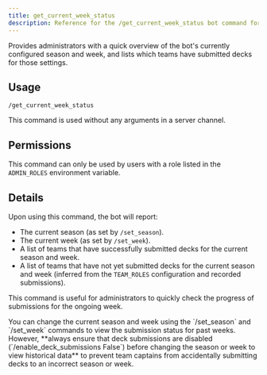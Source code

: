 ```yaml
---
title: get_current_week_status
description: Reference for the /get_current_week_status bot command for administrators.
---
```



Provides administrators with a quick overview of the bot's currently configured season and week, and lists which teams have submitted decks for those settings.

## Usage

```
/get_current_week_status
```

This command is used without any arguments in a server channel.

## Permissions

This command can only be used by users with a role listed in the `ADMIN_ROLES` environment variable.

## Details

Upon using this command, the bot will report:

- The current season (as set by `/set_season`).
- The current week (as set by `/set_week`).
- A list of teams that have successfully submitted decks for the current season and week.
- A list of teams that have not yet submitted decks for the current season and week (inferred from the `TEAM_ROLES` configuration and recorded submissions).

This command is useful for administrators to quickly check the progress of submissions for the ongoing week.

<Aside>
  You can change the current season and week using the `/set_season` and
  `/set_week` commands to view the submission status for past weeks. However,
  **always ensure that deck submissions are disabled (`/enable_deck_submissions
  False`) before changing the season or week to view historical data** to
  prevent team captains from accidentally submitting decks to an incorrect
  season or week.
</Aside>
